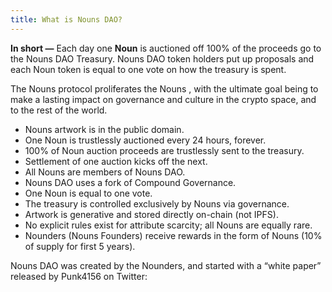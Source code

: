```yaml
---
title: What is Nouns DAO?
---
```


**In short —** Each day one **Noun** is auctioned off 100% of the proceeds go to the Nouns DAO Treasury. Nouns DAO token holders put up proposals and each Noun token is equal to one vote on how the treasury is spent.&#x20;

The Nouns protocol proliferates the Nouns <Nutshell children="meme" glossaryEntry="content/glossary/Meme.mdx" />, with the ultimate goal being to make a lasting impact on governance and culture in the crypto space, and to the rest of the world.

* Nouns artwork is in the public domain.
* One Noun is trustlessly auctioned every 24 hours, forever.
* 100% of Noun auction proceeds are trustlessly sent to the treasury.
* Settlement of one auction kicks off the next.
* All Nouns are members of Nouns DAO.
* Nouns DAO uses a fork of Compound Governance.
* One Noun is equal to one vote.
* The treasury is controlled exclusively by Nouns via governance.
* Artwork is generative and stored directly on-chain (not IPFS).
* No explicit rules exist for attribute scarcity; all Nouns are equally rare.
* Nounders (Nouns Founders) receive rewards in the form of Nouns (10% of supply for first 5 years).

Nouns DAO was created by the Nounders, and started with a “white paper” released by Punk4156 on Twitter:

<Tweet tweetLink="punk4156/status/1400154938186031104" align="center" hideConversation={false} />

